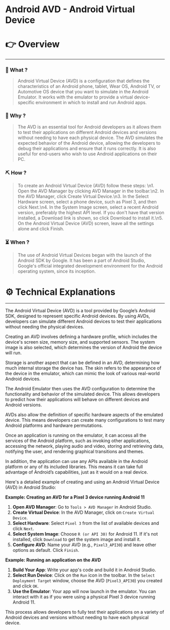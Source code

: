 # Android AVD - Android Virtual Device


# 👉 Overview

---

### 👀 What ?

> Android Virtual Device (AVD) is a configuration that defines the characteristics of an Android phone, tablet, Wear OS, Android TV, or Automotive OS device that you want to simulate in the Android Emulator. It works with the emulator to provide a virtual device-specific environment in which to install and run Android apps.
> 

### 🧐 Why ?

> The AVD is an essential tool for Android developers as it allows them to test their applications on different Android devices and versions without needing to have each physical device. The AVD simulates the expected behavior of the Android device, allowing the developers to debug their applications and ensure that it runs correctly. It is also useful for end-users who wish to use Android applications on their PC.
> 

### ⛏️ How ?

> To create an Android Virtual Device (AVD) follow these steps: \n1. Open the AVD Manager by clicking AVD Manager in the toolbar.\n2. In the AVD Manager, click Create Virtual Device.\n3. In the Select Hardware screen, select a phone device, such as Pixel 3, and then click Next.\n4. In the System Image screen, select a recent Android version, preferably the highest API level. If you don't have that version installed, a Download link is shown, so click Download to install it.\n5. On the Android Virtual Device (AVD) screen, leave all the settings alone and click Finish.
> 

### ⏳ When ?

> The use of Android Virtual Devices began with the launch of the Android SDK by Google. It has been a part of Android Studio, Google's official integrated development environment for the Android operating system, since its inception.
> 

# ⚙️ Technical Explanations

---

The Android Virtual Device (AVD) is a tool provided by Google’s Android SDK, designed to represent specific Android devices. By using AVDs, developers can simulate different Android devices to test their applications without needing the physical devices.

Creating an AVD involves defining a hardware profile, which includes the device's screen size, memory size, and supported sensors. The system image is also selected, which determines the version of Android the device will run.

Storage is another aspect that can be defined in an AVD, determining how much internal storage the device has. The skin refers to the appearance of the device in the emulator, which can mimic the look of various real-world Android devices.

The Android Emulator then uses the AVD configuration to determine the functionality and behavior of the simulated device. This allows developers to predict how their applications will behave on different devices and Android versions.

AVDs also allow the definition of specific hardware aspects of the emulated device. This means developers can create many configurations to test many Android platforms and hardware permutations.

Once an application is running on the emulator, it can access all the services of the Android platform, such as invoking other applications, accessing the network, playing audio and video, storing and retrieving data, notifying the user, and rendering graphical transitions and themes.

In addition, the application can use any APIs available in the Android platform or any of its included libraries. This means it can take full advantage of Android’s capabilities, just as it would on a real device.

Here's a detailed example of creating and using an Android Virtual Device (AVD) in Android Studio:

**Example: Creating an AVD for a Pixel 3 device running Android 11**

1. **Open AVD Manager**: Go to `Tools > AVD Manager` in Android Studio.
2. **Create Virtual Device**: In the AVD Manager, click on `Create Virtual Device`.
3. **Select Hardware**: Select `Pixel 3` from the list of available devices and click `Next`.
4. **Select System Image**: Choose `R (or API 30)` for Android 11. If it's not installed, click `Download` to get the system image and install it.
5. **Configure AVD**: Name your AVD (e.g., `Pixel3_API30`) and leave other options as default. Click `Finish`.

**Example: Running an application on the AVD**

1. **Build Your App**: Write your app's code and build it in Android Studio.
2. **Select Run Device**: Click on the `Run` icon in the toolbar. In the `Select Deployment Target` window, choose the AVD (`Pixel3_API30`) you created and click `OK`.
3. **Use the Emulator**: Your app will now launch in the emulator. You can interact with it as if you were using a physical Pixel 3 device running Android 11.

This process allows developers to fully test their applications on a variety of Android devices and versions without needing to have each physical device.
